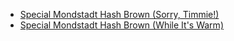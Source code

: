 {{Disambiguation}}
* [[Special Mondstadt Hash Brown (Sorry, Timmie!)]]
* [[Special Mondstadt Hash Brown (While It's Warm)]]